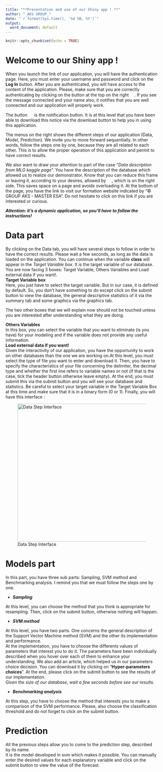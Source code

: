 ---
title: "**Presentation and use of our Shiny app ! **"
author: "_AKS GROUP_"
date: "`r format(Sys.time(), '%d %B, %Y')`"
output:
  word_document: default
---

```{r setup, include=FALSE}
knitr::opts_chunk$set(echo = TRUE)
```

# Welcome to our Shiny app ! 

When you launch the link of our application, you will have the authentication page. Here, you must enter your username and password and click on the **Log In** button. 
After you are authenticated, you will have access to the content of the application. Please, make sure that you are correctly authenticating by clicking on the button at the top on the right ![](https://raw.githubusercontent.com/Songui/Image/master/Capture.PNG){width=0.4cm}. If you see the message connected and your name also, it notifies that you are well connected and our application will properly work.

The button ![](https://raw.githubusercontent.com/Songui/Image/master/Capture1.PNG){width=0.4cm} is the notification button. It is at this level that you have been able to download this notice via the download button to help you in using this application.

The menus on the right shows the different steps of our application (Data, Model, Prediction). We invite you to move forward sequentially. In other words, follow the steps one by one, because they are all related to each other. This is to allow the proper operation of this application and permit to have correct results.

We also want to draw your attention to part of the case "*Data description from MLG kaggle page*". You have the description of the database which allowed us to realize our demonstrator. Know that you can reduce this frame or leaving it, according to your desires, allowed by ![](https://raw.githubusercontent.com/Songui/Image/master/Capture2.PNG){width=0.4cm}, which is on the right side. This saves space on a page and avoids overloading it. 
At the bottom of the page, you have the link to visit our formation website indicated by "© GROUP AKS - MASTER ESA".
Do not hesitate to click on this link if you are interested or curious.

*__Attention: it's a dynamic application, so you'll have to follow the instructions!__*

# Data part

By clicking on the Data tab, you will have several steps to follow in order to have the correct results.
Please wait a few seconds, as long as the data is loaded on the application. You can continue when the variable **class** will appear in the _Target Variable box_. It is the target variable of our database.
You are now facing 3 boxes: Target Variable, Others Variables and Load external data if you want!.   
 **Target Variable box**    
Here, you just have to select the target variable. But in our case, it is defined by default. So, you don't have something to do except click on the submit button to view the database, the general descriptive statistics of it via the summary tab and some graphics via the graphics tab.   

The two other boxes that we will explain now should not be touched unless you are interested after understanding what they are doing.  

 **Others Variables**    
In this box, you can select the variable that you want to eliminate (is you have) for your modeling and if the variable does not provide any useful information.      
 **Load external data if you want!**  
Given the interactivity of our application, you have the opportunity to work on other databases than the one we are working on.At this level, you must select the type of file you want to enter and download it. Then, you have to specify the characteristics of your file concerning the delimiter, the decimal type and whether the first line refers to variable names or not (if that is the case, tick the header button otherwise leave empty). At the end, you must submit this via the submit button and you will see your database and statistics. Be careful to select your target variable in the Target Variable Box at this time and make sure that it is in a binary form (0 or 1). Finally, you will have this interface :        

![Data Step Interface](https://raw.githubusercontent.com/Songui/Image/master/Capture3.PNG){width=12cm}  

# Models part
In this part, you have three sub parts: Sampling, SVM method and Benchmarking analysis. I remind you that we must follow the steps one by one.

- *__Sampling__*

At this level, you can choose the method that you think is appropriate for resampling. Then, click on the submit button, otherwise nothing will happen.  

* *__SVM method__*

At this level, you have two parts. One concerns the general description of the Support Vector Machine method (SVM) and the other its implementation and performance.  
At the implementation, you have to choose the differents values of parameters that interest you to do it. The parameters have been individually described when you hover over each of them to enhance your understanding. We also add an article, which helped us in our parameters choice decision. You can download it by clicking on "**Hyper-parameters choices**". At the end, please click on the submit button to see the results of our implementation.  
_Given the size of our database, wait a few seconds before see our results_.  

+ *__Benchmarking analysis__*

At this step, you have to choose the method that interests you to make a comparison of the SVM performance. Please, also choose the classification threshold and do not forget to click on the submit button.  


# Prediction
All the previous steps allow you to come to the prediction step, described by its name.  
It is the model developed in svm which makes it possible. You can manually enter the desired values for each explanatory variable and click on the submit button to view the value of the forecast.